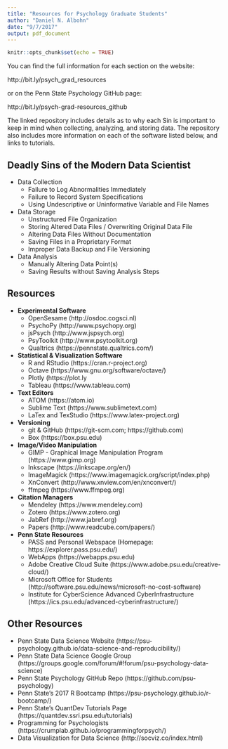 ```yaml
---
title: "Resources for Psychology Graduate Students"
author: "Daniel N. Albohn"
date: "9/7/2017"
output: pdf_document
---
```


```r
knitr::opts_chunk$set(echo = TRUE)
```

You can find the full information for each section on the website:

http://bit.ly/psych_grad_resources

or on the Penn State Psychology GitHub page:

http://bit.ly/psych-grad-resources_github

The linked repository includes details as to why each Sin is important to keep in mind
when collecting, analyzing, and storing data. The repository also includes more
information on each of the software listed below, and links to tutorials.

## Deadly Sins of the Modern Data Scientist
- Data Collection
    - Failure to Log Abnormalities Immediately
    - Failure to Record System Specifications
    - Using Undescriptive or Uninformative Variable and File Names

- Data Storage
    - Unstructured File Organization
    - Storing Altered Data Files / Overwriting Original Data File
    - Altering Data Files Without Documentation
    - Saving Files in a Proprietary Format
    - Improper Data Backup and File Versioning

- Data Analysis
    - Manually Altering Data Point(s)
    - Saving Results without Saving Analysis Steps

## Resources
- **Experimental Software**
    - OpenSesame (http://osdoc.cogsci.nl)
    - PsychoPy (http://www.psychopy.org)
    - jsPsych (http://www.jspsych.org)
    - PsyToolkit (http://www.psytoolkit.org)
    - Qualtrics (https://pennstate.qualtrics.com/)

- **Statistical & Visualization Software**
    - R and RStudio (https://cran.r-project.org)
    - Octave (https://www.gnu.org/software/octave/)
    - Plotly (https://plot.ly
    - Tableau (https://www.tableau.com)

- **Text Editors**
    - ATOM (https://atom.io)
    - Sublime Text (https://www.sublimetext.com)
    - LaTex and TexStudio (https://www.latex-project.org)

- **Versioning**
    - git & GitHub (https://git-scm.com; https://github.com)
    - Box (https://box.psu.edu)

- **Image/Video Manipulation**
    - GIMP - Graphical Image Manipulation Program (https://www.gimp.org)
    - Inkscape (https://inkscape.org/en/)
    - ImageMagick (https://www.imagemagick.org/script/index.php)
    - XnConvert (http://www.xnview.com/en/xnconvert/)
    - ffmpeg (https://www.ffmpeg.org)

- **Citation Managers**
    - Mendeley (https://www.mendeley.com)
    - Zotero (https://www.zotero.org)
    - JabRef (http://www.jabref.org)
    - Papers (http://www.readcube.com/papers/)

- **Penn State Resources**
    - PASS and Personal Webspace (Homepage: https://explorer.pass.psu.edu/)
    - WebApps (https://webapps.psu.edu)
    - Adobe Creative Cloud Suite (https://www.adobe.psu.edu/creative-cloud/)
    - Microsoft Office for Students (http://software.psu.edu/news/microsoft-no-cost-software)
    - Institute for CyberScience Advanced CyberInfrastructure (https://ics.psu.edu/advanced-cyberinfrastructure/)

## Other Resources
- Penn State Data Science Website (https://psu-psychology.github.io/data-science-and-reproducibility/)
- Penn State Data Science Google Group (https://groups.google.com/forum/#!forum/psu-psychology-data-science)
- Penn State Psychology GitHub Repo (https://github.com/psu-psychology)
- Penn State's 2017 R Bootcamp (https://psu-psychology.github.io/r-bootcamp/)
- Penn State's QuantDev Tutorials Page (https://quantdev.ssri.psu.edu/tutorials)
- Programming for Psychologists (https://crumplab.github.io/programmingforpsych/)
- Data Visualization for Data Science (http://socviz.co/index.html)